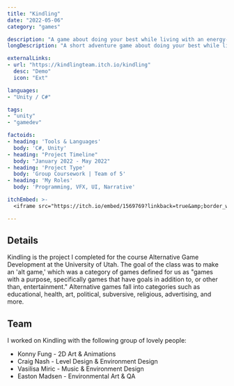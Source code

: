 ```yaml
---
title: "Kindling"
date: "2022-05-06"
category: "games"

description: "A game about doing your best while living with an energy-limiting chronic illness."
longDescription: "A short adventure game about doing your best while living with an energy-limiting chronic illness, 			made with C# in Unity."

externalLinks:
- url: "https://kindlingteam.itch.io/kindling"
  desc: "Demo"
  icon: "Ext"

languages:
- "Unity / C#"

tags:
- "unity"
- "gamedev"

factoids: 
- heading: 'Tools & Languages'
  body: 'C#, Unity'
- heading: "Project Timeline"
  body: "January 2022 - May 2022"
- heading: 'Project Type'
  body: 'Group Coursework | Team of 5'
- heading: 'My Roles'
  body: 'Programming, VFX, UI, Narrative'

itchEmbed: >-
  <iframe src="https://itch.io/embed/1569769?linkback=true&amp;border_width=3&amp;bg_color=222221&amp;fg_color=eeeeee&amp;link_color=fa5c5c&amp;border_color=363636" width="556" height="171" frameborder="0"><a href="https://kindlingteam.itch.io/kindling">Kindling by Kindling Team, Marissa Angell</a></iframe>

---
```


<ProseWrapper>

## Details

Kindling is the project I completed for the course Alternative Game Development at the University of Utah. The goal of the class was to make an 'alt game,' which was a category of games defined for us as "games with a purpose, specifically games that have goals in addition to, or other than, entertainment." Alternative games fall into categories such as educational, health, art, political, subversive, religious, advertising, and more. 

## Team

I worked on Kindling with the following group of lovely people:

* Konny Fung - 2D Art & Animations
* Craig Nash - Level Design & Environment Design
* Vasilisa Miric - Music & Environment Design
* Easton Madsen - Environmental Art & QA


</ProseWrapper>

